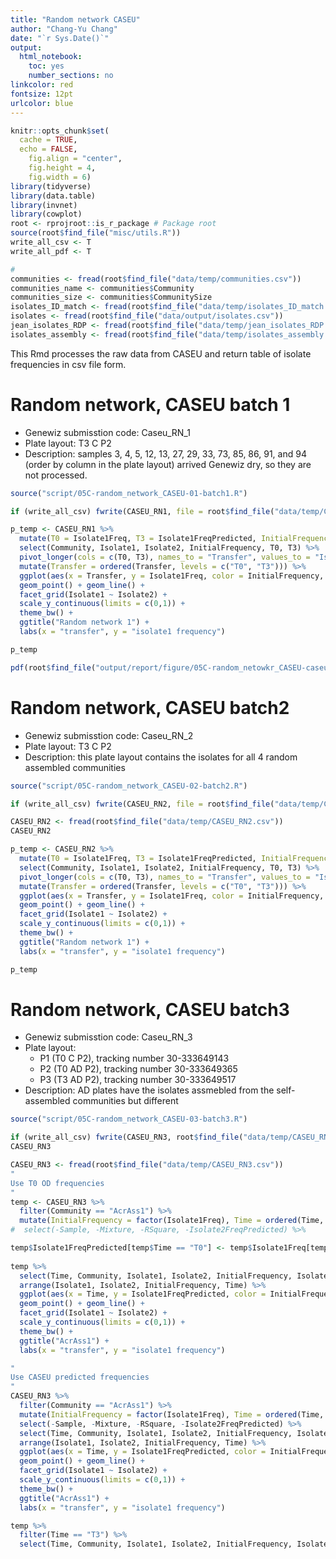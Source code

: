 ```yaml
---
title: "Random network CASEU"
author: "Chang-Yu Chang"
date: "`r Sys.Date()`"
output:
  html_notebook:
    toc: yes
    number_sections: no
linkcolor: red
fontsize: 12pt
urlcolor: blue
---
```


```r
knitr::opts_chunk$set(
  cache = TRUE, 
  echo = FALSE,
	fig.align = "center",
	fig.height = 4,
	fig.width = 6)
library(tidyverse)
library(data.table)
library(invnet)
library(cowplot)
root <- rprojroot::is_r_package # Package root
source(root$find_file("misc/utils.R"))
write_all_csv <- T
write_all_pdf <- T

# 
communities <- fread(root$find_file("data/temp/communities.csv"))
communities_name <- communities$Community
communities_size <- communities$CommunitySize
isolates_ID_match <- fread(root$find_file("data/temp/isolates_ID_match.csv"))
isolates <- fread(root$find_file("data/output/isolates.csv"))
jean_isolates_RDP <- fread(root$find_file("data/temp/jean_isolates_RDP.csv"))
isolates_assembly <- fread(root$find_file("data/temp/isolates_assembly.csv"))
```

This Rmd processes the raw data from CASEU and return table of isolate frequencies in csv file form.


# Random network, CASEU batch 1

- Genewiz submisstion code: Caseu_RN_1
- Plate layout: T3 C P2
- Description: samples 3, 4, 5, 12, 13, 27, 29, 33, 73, 85, 86, 91, and 94 (order by column in the plate layout) arrived Genewiz dry, so they are not processed.

```r
source("script/05C-random_network_CASEU-01-batch1.R")
```


```r
if (write_all_csv) fwrite(CASEU_RN1, file = root$find_file("data/temp/CASEU_RN1.csv"))
```

```r
p_temp <- CASEU_RN1 %>%
  mutate(T0 = Isolate1Freq, T3 = Isolate1FreqPredicted, InitialFrequency = factor(T0)) %>% 
  select(Community, Isolate1, Isolate2, InitialFrequency, T0, T3) %>%
  pivot_longer(cols = c(T0, T3), names_to = "Transfer", values_to = "Isolate1Freq") %>%
  mutate(Transfer = ordered(Transfer, levels = c("T0", "T3"))) %>%
  ggplot(aes(x = Transfer, y = Isolate1Freq, color = InitialFrequency, group = InitialFrequency)) +
  geom_point() + geom_line() +
  facet_grid(Isolate1 ~ Isolate2) + 
  scale_y_continuous(limits = c(0,1)) +
  theme_bw() +
  ggtitle("Random network 1") +
  labs(x = "transfer", y = "isolate1 frequency")

p_temp
```

```r
pdf(root$find_file("output/report/figure/05C-random_netowkr_CASEU-caseu_RN1.pdf"), width = 12, height = 10); p_temp; invisible(dev.off())
```


# Random network, CASEU batch2

- Genewiz submisstion code: Caseu_RN_2
- Plate layout: T3 C P2
- Description: this plate layout contains the isolates for all 4 random assembled communities 

```r
source("script/05C-random_network_CASEU-02-batch2.R")
```


```r
if (write_all_csv) fwrite(CASEU_RN2, file = root$find_file("data/temp/CASEU_RN2.csv"))
```


```r
CASEU_RN2 <- fread(root$find_file("data/temp/CASEU_RN2.csv"))
CASEU_RN2
```


```r
p_temp <- CASEU_RN2 %>%
  mutate(T0 = Isolate1Freq, T3 = Isolate1FreqPredicted, InitialFrequency = factor(T0)) %>% 
  select(Community, Isolate1, Isolate2, InitialFrequency, T0, T3) %>%
  pivot_longer(cols = c(T0, T3), names_to = "Transfer", values_to = "Isolate1Freq") %>%
  mutate(Transfer = ordered(Transfer, levels = c("T0", "T3"))) %>%
  ggplot(aes(x = Transfer, y = Isolate1Freq, color = InitialFrequency, group = InitialFrequency)) +
  geom_point() + geom_line() +
  facet_grid(Isolate1 ~ Isolate2) + 
  scale_y_continuous(limits = c(0,1)) +
  theme_bw() +
  ggtitle("Random network 1") +
  labs(x = "transfer", y = "isolate1 frequency")

p_temp
```


# Random network, CASEU batch3

- Genewiz submisstion code: Caseu_RN_3
- Plate layout: 
    - P1 (T0 C P2), tracking number 30-333649143
    - P2 (T0 AD P2), tracking number 30-333649365
    - P3 (T3 AD P2), tracking number 30-333649517
- Description: AD plates have the isolates assmebled from the self-assembled communities but different

```r
source("script/05C-random_network_CASEU-03-batch3.R")
```


```r
if (write_all_csv) fwrite(CASEU_RN3, root$find_file("data/temp/CASEU_RN3.csv"))
CASEU_RN3
```

```r
CASEU_RN3 <- fread(root$find_file("data/temp/CASEU_RN3.csv"))
"
Use T0 OD frequencies
"
temp <- CASEU_RN3 %>% 
  filter(Community == "AcrAss1") %>%
  mutate(InitialFrequency = factor(Isolate1Freq), Time = ordered(Time, c("T0", "T3")))
#  select(-Sample, -Mixture, -RSquare, -Isolate2FreqPredicted) %>%

temp$Isolate1FreqPredicted[temp$Time == "T0"] <- temp$Isolate1Freq[temp$Time == "T0"]
  
temp %>%
  select(Time, Community, Isolate1, Isolate2, InitialFrequency, Isolate1FreqPredicted) %>%
  arrange(Isolate1, Isolate2, InitialFrequency, Time) %>%
  ggplot(aes(x = Time, y = Isolate1FreqPredicted, color = InitialFrequency, group = InitialFrequency)) +
  geom_point() + geom_line() +
  facet_grid(Isolate1 ~ Isolate2) + 
  scale_y_continuous(limits = c(0,1)) +
  theme_bw() +
  ggtitle("AcrAss1") +
  labs(x = "transfer", y = "isolate1 frequency")
```


```r
"
Use CASEU predicted frequencies
"
CASEU_RN3 %>% 
  filter(Community == "AcrAss1") %>%
  mutate(InitialFrequency = factor(Isolate1Freq), Time = ordered(Time, c("T0", "T3"))) %>%
  select(-Sample, -Mixture, -RSquare, -Isolate2FreqPredicted) %>%
  select(Time, Community, Isolate1, Isolate2, InitialFrequency, Isolate1FreqPredicted) %>%
  arrange(Isolate1, Isolate2, InitialFrequency, Time) %>%
  ggplot(aes(x = Time, y = Isolate1FreqPredicted, color = InitialFrequency, group = InitialFrequency)) +
  geom_point() + geom_line() +
  facet_grid(Isolate1 ~ Isolate2) + 
  scale_y_continuous(limits = c(0,1)) +
  theme_bw() +
  ggtitle("AcrAss1") +
  labs(x = "transfer", y = "isolate1 frequency")
```


```r
temp %>% 
  filter(Time == "T3") %>%
  select(Time, Community, Isolate1, Isolate2, InitialFrequency, Isolate1FreqPredicted)
```


























